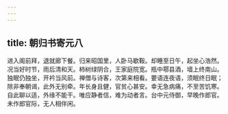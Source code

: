 ```yaml
---
---
---
```

title: 朝归书寄元八
---



进入阁前拜，退就廊下餐。归来昭国里，人卧马歇鞍。却睡至日午，起坐心浩然。况当好时节，雨后清和天。柿树绿阴合，王家庭院宽。瓶中鄠县酒，墙上终南山。独眠仍独坐，开衿当风前。禅僧与诗客，次第来相看。要语连夜语，须眠终日眠；除非奉朝谒，此外无别牵。年长身且健，官贫心甚安。幸无急病痛，不至苦饥寒。自此聊以适，外缘不能干。唯应静者信，难为动者言。台中元侍御，早晚作郎官。未作郎官际，无人相伴闲。